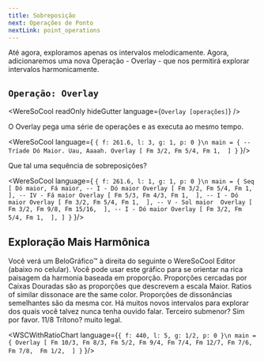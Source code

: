 ```yaml
---
title: Sobreposição
next: Operações de Ponto
nextLink: point_operations
---
```


Até agora, exploramos apenas os intervalos melodicamente. Agora, adicionaremos uma nova Operação - Overlay - que nos permitirá explorar intervalos harmonicamente.


## `Operação: Overlay` 
<WereSoCool
  readOnly
  hideGutter
  language={`Overlay [operações]`}
/>

O Overlay pega uma série de operações e as executa ao mesmo tempo. 

<WereSoCool language={
`{ f: 261.6, l: 3, g: 1, p: 0 }\n
main = {
  -- Tríade Dó Maior. Uau, Aaaah.
  Overlay [
    Fm 3/2,
    Fm 5/4,
    Fm 1, 
  ]
}`
}/>

Que tal uma sequência de sobreposições?

<WereSoCool language={
`{ f: 261.6, l: 1, g: 1, p: 0 }\n
main = {
  Seq [
Dó maior, Fá maior,
    -- I - Dó maior
    Overlay [
      Fm 3/2,
      Fm 5/4,
      Fm 1, 
    ],
    -- IV - Fá maior
    Overlay [
      Fm 5/3,
      Fm 4/3,
      Fm 1, 
    ],
    -- I - Dó maior
    Overlay [
      Fm 3/2,
      Fm 5/4,
      Fm 1, 
    ],
    -- V - Sol maior 
    Overlay [
      Fm 3/2,
      Fm 9/8,
      Fm 15/16, 
    ],
    -- I - Dó maior
    Overlay [
      Fm 3/2,
      Fm 5/4,
      Fm 1, 
    ],
  ]
}`
}/>

## Exploração Mais Harmônica

Você verá um BeloGráfico™ à direita do seguinte o WereSoCool Editor (abaixo no celular). Você pode usar este gráfico para se orientar na rica paisagem da harmonia baseada em proporção. Proporções cercadas por Caixas Douradas são as proporções que descrevem a escala Maior. Ratios of similar dissonace are the same color. Proporções de dissonâncias semelhantes são da mesma cor. Há muitos novos intervalos para explorar dos quais você talvez nunca tenha ouvido falar. Terceiro submenor? Sim por favor. 11/8 Trítono? muito legal.

<WSCWithRatioChart language={`{ f: 440, l: 5, g: 1/2, p: 0 }\n
main = {
  Overlay [
    Fm 10/3,
    Fm 8/3,
    Fm 5/2,
    Fm 9/4,
    Fm 7/4,
    Fm 12/7,
    Fm 7/6,
    Fm 7/8, 
    Fm 1/2, 
  ]
}`
}/>

